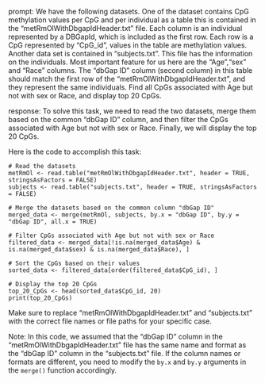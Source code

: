 prompt:
We have the following datasets. One of the dataset contains CpG methylation values per CpG and per individual as a table this is contained in the “metRmOlWithDbgapIdHeader.txt” file. Each column is an individual represented by a DBGapId, which is included as the first row. Each row is a CpG represented by "CpG_id", values in the table are methylation values. Another data set is contained in “subjects.txt”. This file has the information on the individuals. Most important feature for us here are the "Age","sex" and "Race" columns. The "dbGap ID" column (second column) in this table should match the first row of the "metRmOlWithDbgapIdHeader.txt", and they represent the same individuals. Find all CpGs associated with Age but not with sex or Race, and display top 20 CpGs.

response:
To solve this task, we need to read the two datasets, merge them based on the common "dbGap ID" column, and then filter the CpGs associated with Age but not with sex or Race. Finally, we will display the top 20 CpGs.

Here is the code to accomplish this task:

```
# Read the datasets
metRmOl <- read.table("metRmOlWithDbgapIdHeader.txt", header = TRUE, stringsAsFactors = FALSE)
subjects <- read.table("subjects.txt", header = TRUE, stringsAsFactors = FALSE)

# Merge the datasets based on the common column "dbGap ID"
merged_data <- merge(metRmOl, subjects, by.x = "dbGap ID", by.y = "dbGap ID", all.x = TRUE)

# Filter CpGs associated with Age but not with sex or Race
filtered_data <- merged_data[!is.na(merged_data$Age) & is.na(merged_data$sex) & is.na(merged_data$Race), ]

# Sort the CpGs based on their values
sorted_data <- filtered_data[order(filtered_data$CpG_id), ]

# Display the top 20 CpGs
top_20_CpGs <- head(sorted_data$CpG_id, 20)
print(top_20_CpGs)
```

Make sure to replace "metRmOlWithDbgapIdHeader.txt" and "subjects.txt" with the correct file names or file paths for your specific case.

Note: In this code, we assumed that the "dbGap ID" column in the "metRmOlWithDbgapIdHeader.txt" file has the same name and format as the "dbGap ID" column in the "subjects.txt" file. If the column names or formats are different, you need to modify the `by.x` and `by.y` arguments in the `merge()` function accordingly.
